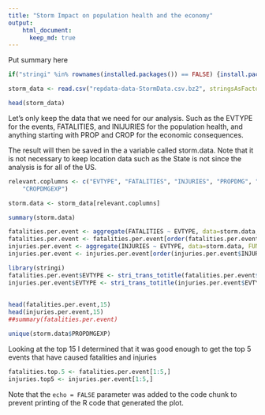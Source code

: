 ```yaml
---
title: "Storm Impact on population health and the economy"
output: 
    html_document:
      keep_md: true
---
```


Put summary here

```r

if("stringi" %in% rownames(installed.packages()) == FALSE) {install.packages("stringi")}

storm_data <- read.csv("repdata-data-StormData.csv.bz2", stringsAsFactors=FALSE)

head(storm_data)
```

Let's only keep the data that we need for our analysis. Such as the EVTYPE for the events, FATALITIES, and INIJURIES for the population health, and anything starting with PROP and CROP for the economic consequences.

The result will then be saved in the a variable called storm.data. Note that it is not necessary to keep location data such as the State is not since the analysis is for all of the US.

```r
relevant.coplumns <- c("EVTYPE", "FATALITIES", "INJURIES", "PROPDMG", "PROPDMGEXP", "CROPDMG", 
    "CROPDMGEXP")

storm.data <- storm_data[relevant.coplumns]

summary(storm.data)
```

```r
fatalities.per.event <- aggregate(FATALITIES ~ EVTYPE, data=storm.data, FUN=sum)
fatalities.per.event <- fatalities.per.event[order(fatalities.per.event$FATALITIES, decreasing=TRUE),]
injuries.per.event <- aggregate(INJURIES ~ EVTYPE, data=storm.data, FUN=sum)
injuries.per.event <- injuries.per.event[order(injuries.per.event$INJURIES, decreasing=TRUE),]

library(stringi)
fatalities.per.event$EVTYPE <- stri_trans_totitle(fatalities.per.event$EVTYPE)
injuries.per.event$EVTYPE <- stri_trans_totitle(injuries.per.event$EVTYPE)
                                                
                                                
head(fatalities.per.event,15)
head(injuries.per.event,15)
##summary(fatalities.per.event)

unique(storm.data$PROPDMGEXP)
```
Looking at the top 15 I determined that it was good enough to get the top 5 events that have caused fatalities and injuries

```r
fatalities.top.5 <- fatalities.per.event[1:5,]
injuries.top5 <- injuries.per.event[1:5,]

```
Note that the `echo = FALSE` parameter was added to the code chunk to prevent printing of the R code that generated the plot.

